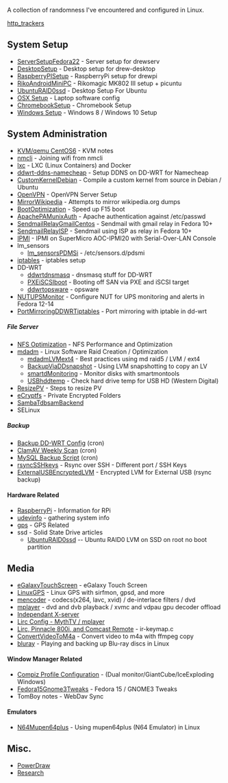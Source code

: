 A collection of randomness I've encountered and configured in Linux.

[[http_trackers]]

== System Setup ==
*[[ServerSetupFedora22]] - Server setup for drewserv
*[[DesktopSetup]] - Desktop setup for drew-desktop
*[[RaspberryPISetup]] - RaspberryPi setup for drewpi
*[[RikoAndroidMiniPC]] - Rikomagic MK802 III setup + picuntu
*[[UbuntuRAID0ssd]] - Desktop Setup For Ubuntu
*[[OSX Setup]] - Laptop software config
*[[ChromebookSetup]] - Chromebook Setup
*[[Windows Setup]] - Windows 8 / Windows 10 Setup


==System Administration==
*[[KVM/qemu CentOS6]] - KVM notes
*[[nmcli]] - Joining wifi from nmcli
*[[lxc]] - LXC (Linux Containers) and Docker
*[[ddwrt-ddns-namecheap]] - Setup DDNS on DD-WRT for Namecheap
*[[CustomKernelDebian]] - Compile a custom kernel from source in Debian / Ubuntu
*[[OpenVPN]] - OpenVPN Server Setup
*[[MirrorWikipedia]] - Attempts to mirror wikipedia.org dumps
*[[BootOptimization]] - Speed up F15 boot
*[[ApachePAMunixAuth]] - Apache authentication against /etc/passwd
*[[SendmailRelayGmailCentos]] - Sendmail with gmail relay in Fedora 10+
*[[SendmailRelayISP]] - Sendmail using ISP as relay in Fedora 10+
*[[IPMI]] - IPMI on SuperMicro AOC-IPMI20 with Serial-Over-LAN Console
*lm_sensors
** [[lm_sensorsPDMSi]] - /etc/sensors.d/pdsmi
*[[iptables]] - iptables setup
* DD-WRT
**[[ddwrtdnsmasq]] - dnsmasq stuff for DD-WRT
**[[PXEiSCSIboot]] - Booting off SAN via PXE and iSCSI target
**[[ddwrtopsware]] - opsware
*[[NUTUPSMonitor]] - Configure NUT for UPS monitoring and alerts in Fedora 12-14
*[[PortMirroringDDWRTiptables]] - Port mirroring with iptable in dd-wrt

=====File Server=====
*[[NFS Optimization]] - NFS Performance and Optimization
*[[mdadm]] - Linux Software Raid Creation / Optimization
** [[mdadmLVMext4]] - Best practices using md raid5 / LVM / ext4
** [[BackupViaDDsnapshot]] - Using LVM snapshotting to copy an LV
** [[smartdMonitoring]] - Monitor disks with smartmontools
** [[USBhddtemp]] - Check hard drive temp for USB HD (Western Digital)
* [[ResizePV]] - Steps to resize PV
*[[eCryptfs]] - Private Encrypted Folders
*[[SambaTdbsamBackend]]
*SELinux

=====Backup=====
*[[Backup DD-WRT Config]] (cron)
*[[ClamAV Weekly Scan]] (cron)
*[[MySQL Backup Script]] (cron)
*[[rsyncSSHkeys]] - Rsync over SSH - Different port / SSH Keys
*[[ExternalUSBEncryptedLVM]] - Encrypted LVM for External USB (rsync backup)

====Hardware Related====
*[[RaspberryPi]] - Information for RPi
*[[udevinfo]] - gathering system info
*[[gps]] - GPS Related
*ssd - Solid State Drive articles
**[[UbuntuRAID0ssd]] -- Ubuntu RAID0 LVM on SSD on root no boot partition

==Media==
*[[eGalaxyTouchScreen]] - eGalaxy Touch Screen
*[[LinuxGPS]] - Linux GPS with sirfmon, gpsd, and more
*[[mencoder]] - codecs(x264, lavc, xvid) / de-interlace filters / dvd
*[[mplayer]] - dvd and dvb playback / xvmc and vdpau gpu decoder offload
*[[Independant X-server]]
*[[Lirc Config - MythTV / mplayer]]
*[[Lirc, Pinnacle 800i, and Comcast Remote]] - ir-keymap.c
*[[ConvertVideoToM4a]] - Convert video to m4a with ffmpeg copy
*[[bluray]] - Playing and backing up Blu-ray discs in Linux
====Window Manager Related====
*[[Compiz Profile Configuration]] - (Dual monitor/GiantCube/IceExploding Windows)
*[[Fedora15Gnome3Tweaks]] - Fedora 15 / GNOME3 Tweaks
*TomBoy notes - WebDav Sync

====Emulators====
*[[N64Mupen64plus]] - Using mupen64plus (N64 Emulator) in Linux

==Misc.==
*[[PowerDraw]]
*[[Research]]